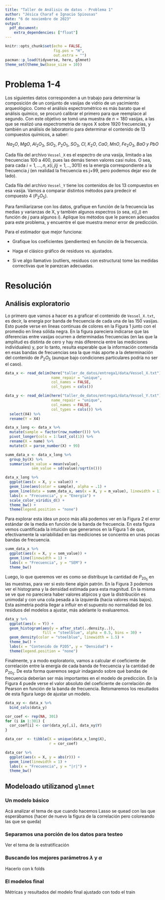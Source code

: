```yaml
---
title: "Taller de Análisis de datos - Problema 1"
author: "Jésica Charaf e Ignacio Spiousas"
date: "6 de noviembre de 2023"
output:
  pdf_document:
    extra_dependencies: ["float"]
---
```


```r
knitr::opts_chunk$set(echo = FALSE,
                      fig.pos = "H", 
                      out.extra = "")
pacman::p_load(tidyverse, here, glmnet)
theme_set(theme_bw(base_size = 10))
```

# Problema 1-4

Los siguientes datos corresponden a un trabajo para determinar la composición de un conjunto de vasijas de vidrio de un yacimiento arqueológico. Como el análisis espectrométrico es más barato que el análisis químico, se procuró calibrar el primero para que reemplace al segundo. Con este objetivo se tomó una muestra de $n=180$ vasijas, a las que se realizó una espectrometria de rayos X sobre 1920 frecuencias, y también un análisis de laboratorio para determinar el contenido de 13 compuestos químicos, a saber:

$$Na_2O, \; MgO, \; Al_2O_3, \; SiO_2, \; P_2O_5, \; SO_3, \; Cl, \; K_2O, \; CaO, \; MnO, \; Fe_2O_3, \; BaO \; y \; PbO$$

Cada fila del archivo `Vessel_X` es el espectro de una vasija, limitado a las frecuencias $100$ a $400$, pues las demás tienen valores casi nulos. O sea, para cada $i=1,...,n, x(i,j (j=1,..,301))$ es la energía correspondiente a la frecuencia $j$ (en realidad la frecuencia es j+99, pero podemos dejar eso de lado).

Cada fila del archivo `Vessel_Y` tiene los contenidos de los 13 compuestos en esa vasija. Vamos a comparar distintos métodos para predecir el compuesto 4 ($P_2O_5$).

Para familiarizarse con los datos, grafique en función de la frecuencia las medias y varianzas de X, y también algunos espectros (o sea, $x(i,j)$ en función de $j$ para algunos $i$). Aplique los métodos que le parecen adecuados para este problema, y encuentre el que muestra menor error de predicción.

Para el estimador que mejor funciona:

-   Grafique los coeficientes (pendientes) en función de la frecuencia.

-   Haga el clásico gráfico de residuos vs. ajustados.

-   Si ve algo llamativo (outliers, residuos con estructura) tome las medidas correctivas que le parezcan adecuadas.

# Resolución

## Análisis exploratorio

Lo primero que vamos a hacer es a graficar el contenido de `Vessel_X.txt`, es decir, la energía por banda de frecuencia de cada una de las $150$ vasijas. Esto puede verse en líneas continuas de colores en la Figura 1 junto con el promedio en línea sólida negra. En la figura pareciera indicarse que las diferencias entre vasijas ocurren a determinadas frecuencias (en las que la amplitud es distinta de cero y hay más diferencia entre las mediciones individuales) y, por lo tanto, resulta esperable que la información contenida en esas bandas de frecuencias sea la que más aporte a la determinación del contenido de $P_2O_5$ (aunque bajo condiciones particulares podría no ser el caso).

```r
data_x <- read_delim(here("taller_de_datos/entrega1/data/Vessel_X.txt"),
                     name_repair = "unique",
                     col_names = FALSE,
                     col_types = cols())

data_y <- read_delim(here("taller_de_datos/entrega1/data/Vessel_Y.txt"),
                     name_repair = "unique",
                     col_names = FALSE,
                     col_types = cols()) %>%
  select(X4) %>%
  rename(Y = X4)
```

```r
data_x_long <- data_x %>% 
  mutate(sample = factor(row_number())) %>%
  pivot_longer(cols = 1:last_col(1)) %>%
  rename(X = name) %>%
  mutate(X = parse_number(X) + 99) 

summ_data_x <- data_x_long %>%
  group_by(X) %>%
  summarise(m_value = mean(value),
            sem_value = sd(value)/sqrt(n()))

data_x_long %>%
  ggplot(aes(x = X, y = value)) +
  geom_line(aes(color = sample), alpha = .1) +
  geom_line(data = summ_data_x, aes(x = X, y = m_value), linewidth = 1) +
  labs(x = "Frecuencia", y = "Energía") +
  scale_color_viridis_d() +
  theme_bw() +
  theme(legend.position = "none")
```

Para explorar esta ídea un poco más allá podemos ver en la Figura 2 el error estándar de la media en función de la banda de frecuencia. En esta figura vemos cuantificada la intuición que generamos en la Figura 1 de que, efectivamente la variabilidad en las mediciones se concentra en unas pocas bandas de frecuencia.

```r
summ_data_x %>%
  ggplot(aes(x = X, y = sem_value)) +
  geom_line(linewidth = 1) +
  labs(x = "Frecuencia", y = "SEM") +
  theme_bw()
```

Luego, lo que queremos ver es como se distribuye la cantidad de $P_20_5$ en las muestras, para ver si esto tiene algún patrón. En la Figura 3 podemos ver el histograma y la densidad estimada para esta magnitud. En la misma se ve que no pareciera haber valores atípicos y que la distribución es unimodal y con una cola pesada a la izquierda (hacia valores más bajos). Esta asimetría podría llegar a influir en el supuesto no normalidad de los residuos del modelos a ajustar, más adelante lo evaluaremos.

```r
data_y %>%
  ggplot(aes(x = Y)) +
  geom_histogram(aes(y = after_stat(..density..)), 
                 fill = "steelblue", alpha = 0.5, bins = 30) +
  geom_density(color = "steelblue", linewidth = 1.5) +
  theme_bw() +
  labs(x = "Contenido de P2O5", y = "Densidad") +
  theme(legend.position = "none")
```

Finalmente, y a modo exploratorio, vamos a calcular el coeficiente de correlación entre la energía de cada banda de frecuencia y la cantidad de $P_20_5$. De esta forma queremos seguir indagando sobre qué bandas de frecuencia deberían ser más importantes en el modelo de predicción. En la Figura 4 puede verse el valor absoluto del coeficiente de correlación de Pearson en función de la banda de frecuencia. Retomaremos los resultados de esta figura luego de ajustar un modelo.

```r
data_xy <- data_x %>%
  bind_cols(data_y)

cor_coef <- rep(NA, 301)
for (i in 1:301) {
  cor_coef[i] <- cor(data_xy[,i], data_xy$Y)
}

data_cor  <- tibble(X = unique(data_x_long$X),
                    r = cor_coef)

data_cor %>%
  ggplot(aes(x = X, y = abs(r))) +
  geom_line(linewidth = 1) +
  labs(x = "Frecuencia", y = "|r|") +
  theme_bw()

```

## Modeloado utilizanod `glmnet`

### Un modelo básico
Acá analizar el tema de que cuando hacemos Lasso se quead con las que esperábamos (hacer de nuevo la figura de la correlación pero coloreando las que se queda)

### Separamos una porción de los datos para testeo 

Ver el tema de la estratificación

### Buscando los mejores parámetros $\lambda$ y $\alpha$

Hacerlo con k folds

### El modelos final

Métricas y resultados del modelo final ajustado con todo el train
